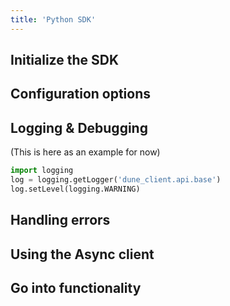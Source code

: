 ```yaml
---
title: 'Python SDK'
---
```


## Initialize the SDK

## Configuration options

## Logging & Debugging 
(This is here as an example for now)
```python
import logging
log = logging.getLogger('dune_client.api.base')
log.setLevel(logging.WARNING)
```

## Handling errors

## Using the Async client

## Go into functionality